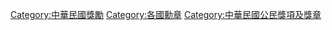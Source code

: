 [[Category:中華民國獎勵|Category:中華民國獎勵]]
[[Category:各國勳章|Category:各國勳章]]
[[Category:中華民國公民獎項及獎章|Category:中華民國公民獎項及獎章]]